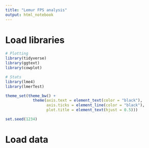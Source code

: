 ```yaml
---
title: "Lemur FPS analysis"
output: html_notebook
---
```



# Load libraries
```r
# Plotting
library(tidyverse)
library(ggtext)
library(cowplot)

# Stats
library(lme4)
library(lmerTest)

theme_set(theme_bw() +
            theme(axis.text = element_text(color = "black"),
                  axis.ticks = element_line(color = "black"),
                  plot.title = element_text(hjust = 0.5)))

set.seed(1234)


```

# Load data
```r

```

